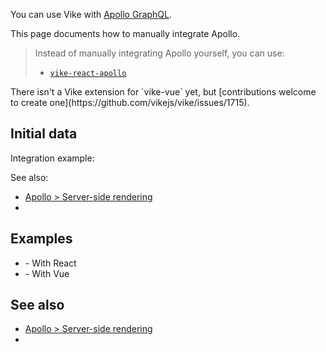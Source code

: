 
You can use Vike with [Apollo GraphQL](https://www.apollographql.com).

This page documents how to manually integrate Apollo.

> Instead of manually integrating Apollo yourself, you can use:
> - [`vike-react-apollo`](https://github.com/vikejs/vike-react/tree/main/packages/vike-react-apollo)

<Contribution>
There isn't a <Link href="/extensions">Vike extension</Link> for `vike-vue` yet, but [contributions welcome to create one](https://github.com/vikejs/vike/issues/1715).
</Contribution>


## Initial data

<DataIntegrationIntro toolType="graphql" toolName="Apollo" />

Integration example:
<DataIntegrationFetch toolName="Apollo" />

See also:
- [Apollo > Server-side rendering](https://www.apollographql.com/docs/react/performance/server-side-rendering/)
- <Link href="/integration#data-fetching" />


## Examples

- <Example timestamp="2024.07" repo="brillout/vike-apollo-react" /> - With React
- <Example timestamp="2024.07" repo="brillout/vike-apollo-vue" /> - With Vue


## See also

- [Apollo > Server-side rendering](https://www.apollographql.com/docs/react/performance/server-side-rendering/)
- <Link href="/integration#data-fetching" />

